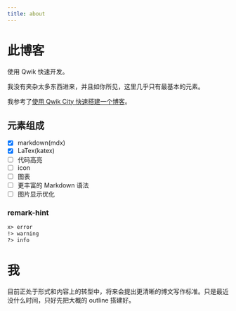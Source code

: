 ```yaml
---
title: about
---
```


# 此博客

使用 Qwik 快速开发。

我没有夹杂太多东西进来，并且如你所见，这里几乎只有最基本的元素。

我参考了[使用 Qwik City 快速搭建一个博客](https://blog.sww.moe/post/qwik-blog/)。

## 元素组成 

- [x] markdown(mdx)
- [x] LaTex(katex)
- [ ] 代码高亮
- [ ] icon
- [ ] 图表
- [ ] 更丰富的 Markdown 语法
- [ ] 图片显示优化

### remark-hint

```md
x> error
!> warning
?> info
```

# 我

目前正处于形式和内容上的转型中，将来会提出更清晰的博文写作标准。只是最近没什么时间，只好先把大概的 outline 搭建好。
